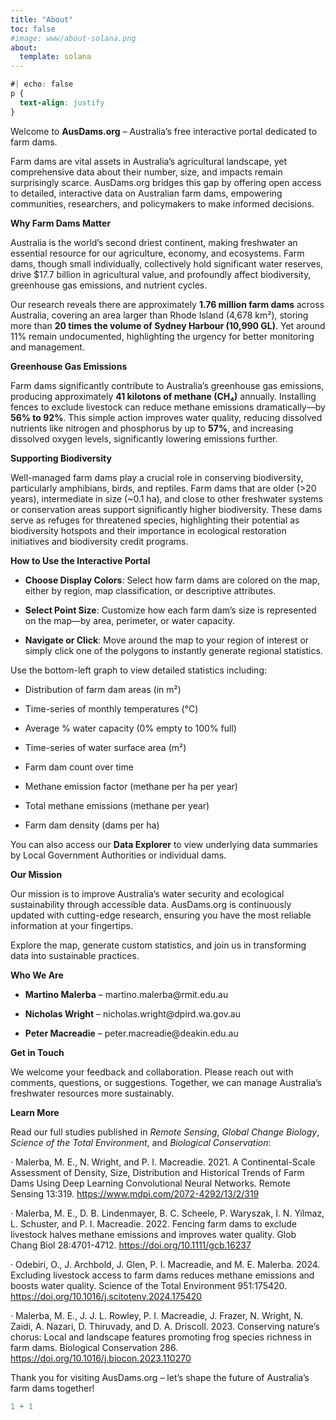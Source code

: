 ```yaml
---
title: "About"
toc: false
#image: www/about-solana.png
about: 
  template: solana
---
```


```css
#| echo: false
p {
  text-align: justify
}
```

Welcome to **AusDams.org** – Australia's free interactive portal dedicated to farm dams.

Farm dams are vital assets in Australia's agricultural landscape, yet comprehensive data about their number, size, and impacts remain surprisingly scarce. AusDams.org bridges this gap by offering open access to detailed, interactive data on Australian farm dams, empowering communities, researchers, and policymakers to make informed decisions.

**Why Farm Dams Matter**

Australia is the world’s second driest continent, making freshwater an essential resource for our agriculture, economy, and ecosystems. Farm dams, though small individually, collectively hold significant water reserves, drive \$17.7 billion in agricultural value, and profoundly affect biodiversity, greenhouse gas emissions, and nutrient cycles.

Our research reveals there are approximately **1.76 million farm dams** across Australia, covering an area larger than Rhode Island (4,678 km²), storing more than **20 times the volume of Sydney Harbour (10,990 GL)**. Yet around 11% remain undocumented, highlighting the urgency for better monitoring and management.

**Greenhouse Gas Emissions**

Farm dams significantly contribute to Australia's greenhouse gas emissions, producing approximately **41 kilotons of methane (CH₄)** annually. Installing fences to exclude livestock can reduce methane emissions dramatically—by **56% to 92%**. This simple action improves water quality, reducing dissolved nutrients like nitrogen and phosphorus by up to **57%**, and increasing dissolved oxygen levels, significantly lowering emissions further.

**Supporting Biodiversity**

Well-managed farm dams play a crucial role in conserving biodiversity, particularly amphibians, birds, and reptiles. Farm dams that are older (\>20 years), intermediate in size (\~0.1 ha), and close to other freshwater systems or conservation areas support significantly higher biodiversity. These dams serve as refuges for threatened species, highlighting their potential as biodiversity hotspots and their importance in ecological restoration initiatives and biodiversity credit programs.

**How to Use the Interactive Portal**

-   **Choose Display Colors**: Select how farm dams are colored on the map, either by region, map classification, or descriptive attributes.

-   **Select Point Size**: Customize how each farm dam's size is represented on the map—by area, perimeter, or water capacity.

-   **Navigate or Click**: Move around the map to your region of interest or simply click one of the polygons to instantly generate regional statistics.

Use the bottom-left graph to view detailed statistics including:

-   Distribution of farm dam areas (in m²)

-   Time-series of monthly temperatures (°C)

-   Average % water capacity (0% empty to 100% full)

-   Time-series of water surface area (m²)

-   Farm dam count over time

-   Methane emission factor (methane per ha per year)

-   Total methane emissions (methane per year)

-   Farm dam density (dams per ha)

You can also access our **Data Explorer** to view underlying data summaries by Local Government Authorities or individual dams.

**Our Mission**

Our mission is to improve Australia's water security and ecological sustainability through accessible data. AusDams.org is continuously updated with cutting-edge research, ensuring you have the most reliable information at your fingertips.

Explore the map, generate custom statistics, and join us in transforming data into sustainable practices.

**Who We Are**

-   **Martino Malerba** – martino.malerba\@rmit.edu.au

-   **Nicholas Wright** – nicholas.wright\@dpird.wa.gov.au

-   **Peter Macreadie** – peter.macreadie\@deakin.edu.au

**Get in Touch**

We welcome your feedback and collaboration. Please reach out with comments, questions, or suggestions. Together, we can manage Australia's freshwater resources more sustainably.

**Learn More**

Read our full studies published in *Remote Sensing*, *Global Change Biology*, *Science of the Total Environment*, and *Biological Conservation*:

· Malerba, M. E., N. Wright, and P. I. Macreadie. 2021. A Continental-Scale Assessment of Density, Size, Distribution and Historical Trends of Farm Dams Using Deep Learning Convolutional Neural Networks. Remote Sensing 13:319. <https://www.mdpi.com/2072-4292/13/2/319>

· Malerba, M. E., D. B. Lindenmayer, B. C. Scheele, P. Waryszak, I. N. Yilmaz, L. Schuster, and P. I. Macreadie. 2022. Fencing farm dams to exclude livestock halves methane emissions and improves water quality. Glob Chang Biol 28:4701-4712. <https://doi.org/10.1111/gcb.16237>

· Odebiri, O., J. Archbold, J. Glen, P. I. Macreadie, and M. E. Malerba. 2024. Excluding livestock access to farm dams reduces methane emissions and boosts water quality. Science of the Total Environment 951:175420. <https://doi.org/10.1016/j.scitotenv.2024.175420>

· Malerba, M. E., J. J. L. Rowley, P. I. Macreadie, J. Frazer, N. Wright, N. Zaidi, A. Nazari, D. Thiruvady, and D. A. Driscoll. 2023. Conserving nature's chorus: Local and landscape features promoting frog species richness in farm dams. Biological Conservation 286. <https://doi.org/10.1016/j.biocon.2023.110270>

Thank you for visiting AusDams.org – let’s shape the future of Australia's farm dams together!

```r
1 + 1
```

